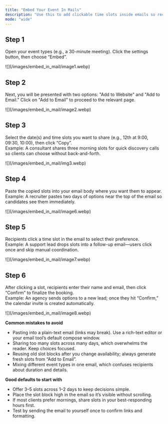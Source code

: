 ```yaml
---
title: "Embed Your Event In Mails"
description: "Use this to add clickable time slots inside emails so recipients can confirm a meeting in one step. You’ll work from “Embed” and use “Add to Email” to generate slots that open your booking flow."
mode: "wide"
---
```


## Step 1

Open your event types (e.g., a 30-minute meeting). Click the settings button, then choose “Embed”.

<Frame>
  ![](/images/embed_in_mail/image1.webp)
</Frame>

## Step 2

Next, you will be presented with two options: "Add to Website" and "Add to Email." Click on "Add to Email" to proceed to the relevant page.

<Frame>
  ![](/images/embed_in_mail/image2.webp)
</Frame>

## Step 3

Select the date(s) and time slots you want to share (e.g., 12th at 9:00, 09:30, 10:00), then click “Copy”.\
Example: A consultant shares three morning slots for quick discovery calls so clients can choose without back-and-forth.

<Frame>
  ![](/images/embed_in_mail/img3.webp)
</Frame>

## Step 4

Paste the copied slots into your email body where you want them to appear.\
Example: A recruiter pastes two days of options near the top of the email so candidates see them immediately.

<Frame>
  ![](/images/embed_in_mail/image6.webp)
</Frame>

## Step 5

Recipients click a time slot in the email to select their preference.\
Example: A support lead drops slots into a follow-up email—users click once and skip manual coordination.

<Frame>
  ![](/images/embed_in_mail/image7.webp)
</Frame>

## Step 6

After clicking a slot, recipients enter their name and email, then click “Confirm” to finalize the booking.\
Example: An agency sends options to a new lead; once they hit “Confirm,” the calendar invite is created automatically.

<Frame>
  ![](/images/embed_in_mail/image8.webp)
</Frame>

**Common mistakes to avoid**

- Pasting into a plain-text email (links may break). Use a rich-text editor or your email tool’s default compose window.
- Sharing too many slots across many days, which overwhelms the reader. Keep choices focused.
- Reusing old slot blocks after you change availability; always generate fresh slots from “Add to Email”.
- Mixing different event types in one email, which confuses recipients about duration and details.

**Good defaults to start with**

- Offer 3–5 slots across 1–2 days to keep decisions simple.
- Place the slot block high in the email so it’s visible without scrolling.
- If most clients prefer mornings, share slots in your best-responding hours first.
- Test by sending the email to yourself once to confirm links and formatting.